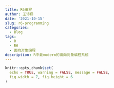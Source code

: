 ```yaml
---
title: R6编程
author: 王诗翔
date: '2021-10-15'
slug: r6-programming
categories:
  - Blog
tags:
  - R
  - R6
  - 面向对象编程
description: R中最modern的面向对象编程系统
---
```


<!-- Links -->

```r
knitr::opts_chunk$set(
  echo = TRUE, warning = FALSE, message = FALSE,
  fig.width = 7, fig.height = 6
)
```


